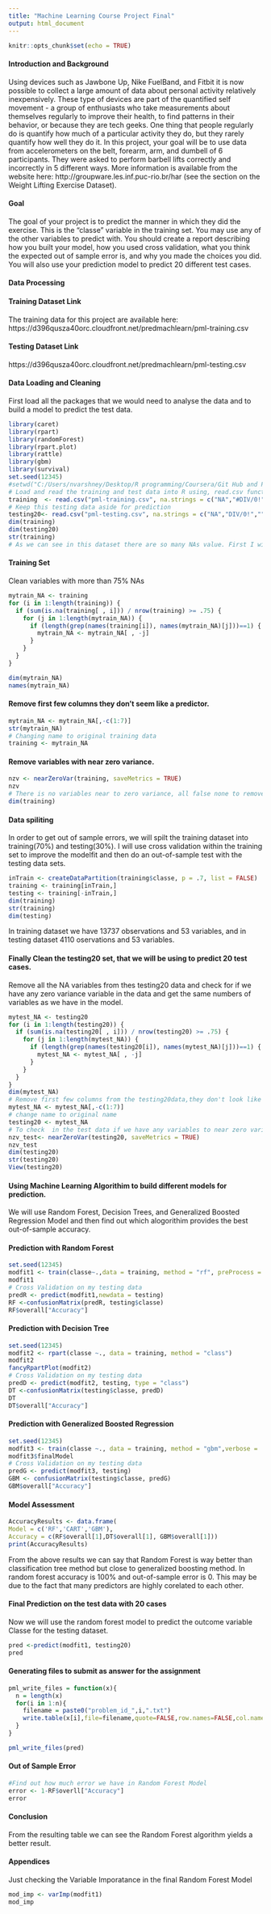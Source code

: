 ---
title: "Machine Learning Course Project Final"
output: html_document
---

```{r setup, include=FALSE}
knitr::opts_chunk$set(echo = TRUE)
```

#### Introduction and Background

Using devices such as Jawbone Up, Nike FuelBand, and Fitbit it is now possible to collect a large amount of data about personal activity relatively inexpensively. These type of devices are part of the quantified self movement - a group of enthusiasts who take measurements about themselves regularly to improve their health, to find patterns in their behavior, or because they are tech geeks. One thing that people regularly do is quantify how much of a particular activity they do, but they rarely quantify how well they do it. In this project, your goal will be to use data from accelerometers on the belt, forearm, arm, and dumbell of 6 participants. They were asked to perform barbell lifts correctly and incorrectly in 5 different ways. More information is available from the website here: http://groupware.les.inf.puc-rio.br/har (see the section on the Weight Lifting Exercise Dataset).

#### Goal

The goal of your project is to predict the manner in which they did the exercise. This is the "classe" variable in the training set. You may use any of the other variables to predict with. You should create a report describing how you built your model, how you used cross validation, what you think the expected out of sample error is, and why you made the choices you did. You will also use your prediction model to predict 20 different test cases.

#### Data Processing

#### Training Dataset Link

The training data for this project are available here:
https://d396qusza40orc.cloudfront.net/predmachlearn/pml-training.csv

#### Testing Dataset Link

https://d396qusza40orc.cloudfront.net/predmachlearn/pml-testing.csv

#### Data Loading and Cleaning
First load all the packages that we would need to analyse the data and to build a model to predict the test data.

```{r, echo = TRUE}

library(caret)
library(rpart)
library(randomForest)
library(rpart.plot)
library(rattle)
library(gbm)
library(survival)
set.seed(12345)
#setwd("C:/Users/nvarshney/Desktop/R programming/Coursera/Git Hub and Programming assignments/Course 8/Course Project")
# Load and read the training and test data into R using, read.csv function
training  <- read.csv("pml-training.csv", na.strings = c("NA","#DIV/0!",""))
# Keep this testing data aside for prediction
testing20<- read.csv("pml-testing.csv", na.strings = c("NA","DIV/0!",""))
dim(training)
dim(testing20)
str(training)
# As we can see in this dataset there are so many NAs value. First I will remove all the NAs from the data and willcheck for near zero variance column.
```

#### Training Set
Clean variables with more than 75% NAs

```{r, echo = TRUE}
mytrain_NA <- training
for (i in 1:length(training)) {
  if (sum(is.na(training[ , i])) / nrow(training) >= .75) {
    for (j in 1:length(mytrain_NA)) {
      if (length(grep(names(training[i]), names(mytrain_NA)[j]))==1) {
        mytrain_NA <- mytrain_NA[ , -j]
      }
    }
  }
}

dim(mytrain_NA)
names(mytrain_NA)
```

#### Remove first few columns they don't seem like a predictor.

```{r, echo = TRUE}
mytrain_NA <- mytrain_NA[,-c(1:7)]
str(mytrain_NA)
# Changing name to original training data
training <- mytrain_NA
```

#### Remove variables with near zero variance.

```{r,echo = TRUE}
nzv <- nearZeroVar(training, saveMetrics = TRUE)
nzv
# There is no variables near to zero variance, all false none to remove.
dim(training)

```

#### Data spiliting
 
In order to get out of sample errors, we will spilt the training dataset into training(70%) and testing(30%). I will use cross validation within the training set to improve the modelfit and then do an out-of-sample test with the testing data sets. 

```{r, echo = TRUE}
inTrain <- createDataPartition(training$classe, p = .7, list = FALSE)
training <- training[inTrain,]
testing <- training[-inTrain,]
dim(training)
str(training)
dim(testing)
```

In training dataset we have 13737 observations and 53 variables, and in testing dataset 4110 oservations and 53 variables.

#### Finally Clean the testing20 set, that we will be using  to predict 20 test cases.

 Remove all the NA variables from thes testing20 data and check for if we have any zero variance variable in the data and  get the same numbers of variables as we have in the model.

```{r, echo = TRUE}
mytest_NA <- testing20
for (i in 1:length(testing20)) {
  if (sum(is.na(testing20[ , i])) / nrow(testing20) >= .75) {
    for (j in 1:length(mytest_NA)) {
      if (length(grep(names(testing20[i]), names(mytest_NA)[j]))==1) {
        mytest_NA <- mytest_NA[ , -j]
      }
    }
  }
}
dim(mytest_NA)
# Remove first few columns from the testing20data,they don't look like a predictor.
mytest_NA <- mytest_NA[,-c(1:7)]
# change name to original name
testing20 <- mytest_NA
# To check  in the test data if we have any variables to near zero variance. All are False, so no Variables to remove
nzv_test<- nearZeroVar(testing20, saveMetrics = TRUE)
nzv_test
dim(testing20)
str(testing20)
View(testing20)
```

#### Using Machine Learning Algorithim to build  different models for prediction.

We will use Random Forest, Decision Trees, and Generalized Boosted Regression Model and then find out which alogorithim provides the best out-of-sample accuracy.

#### Prediction with Random Forest

```{r}
set.seed(12345)
modfit1 <- train(classe~.,data = training, method = "rf", preProcess = c("center", "scale"), trControl=trainControl(method = "cv", number = 4))
modfit1
# Cross Validation on my testing data
predR <- predict(modfit1,newdata = testing)
RF <-confusionMatrix(predR, testing$classe)
RF$overall["Accuracy"]
```

#### Prediction with Decision Tree 

```{r, echo = TRUE}
set.seed(12345)
modfit2 <- rpart(classe ~., data = training, method = "class")
modfit2
fancyRpartPlot(modfit2)
# Cross Validation on my testing data
predD <- predict(modfit2, testing, type = "class")
DT <-confusionMatrix(testing$classe, predD)
DT
DT$overall["Accuracy"]
```

#### Prediction with Generalized Boosted Regression

```{r, echo = TRUE}
set.seed(12345)
modfit3 <- train(classe ~., data = training, method = "gbm",verbose =  FALSE,trControl=trainControl(method = "cv", number = 4))
modfit3$finalModel
# Cross Validation on my testing data
predG <- predict(modfit3, testing)
GBM <- confusionMatrix(testing$classe, predG)
GBM$overall["Accuracy"]
```

#### Model Assessment

```{r, echo = TRUE}
AccuracyResults <- data.frame(
Model = c('RF','CART','GBM'),
Accuracy = c(RF$overall[1],DT$overall[1], GBM$overall[1]))
print(AccuracyResults)
```

From the above results we can say that Random Forest is way better than classification tree method but close to generalized boosting method. In random forest accuracy is 100% and out-of-sample error is 0. This may be due to the fact that many predictors are highly corelated to each other.

#### Final Prediction on the test data with 20 cases

Now we will use the random forest model to predict the outcome variable Classe for the testing dataset.

```{r, echo = TRUE}
pred <-predict(modfit1, testing20)
pred

```

#### Generating files to submit as answer for the assignment

```{r,echo=TRUE}
pml_write_files = function(x){
  n = length(x)
  for(i in 1:n){
    filename = paste0("problem_id_",i,".txt")
    write.table(x[i],file=filename,quote=FALSE,row.names=FALSE,col.names=FALSE)
  }
}

pml_write_files(pred)
```

#### Out of Sample Error

```{r, echo = TRUE}
#Find out how much error we have in Random Forest Model
error <- 1-RF$overll["Accuracy"]
error
```

#### Conclusion

From the resulting table we can see the Random Forest algorithm yields a better result.

#### Appendices

Just checking the Variable Imporatance in the final Random Forest Model

```{r, echo = TRUE}
mod_imp <- varImp(modfit1)
mod_imp
```